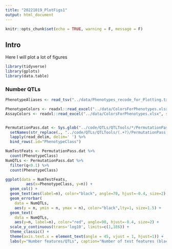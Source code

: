 ```yaml
---
title: "20221019_PlotFigs1"
output: html_document
---
```


```r
knitr::opts_chunk$set(echo = TRUE, warning = F, message = F)
```

## Intro

Here I will plot a lot of figures


```r
library(tidyverse)
library(gplots)
library(data.table)


```

### Number QTLs

```r

PhenotypeAliases <- read_tsv("../data/Phenotypes_recode_for_Plotting.txt")

PhenotypeColors <- readxl::read_excel("../data/ColorsForPhenotypes.xlsx", sheet=1)
AssayColors <- readxl::read_excel("../data/ColorsForPhenotypes.xlsx", sheet=2)


PermutationPass.dat <- Sys.glob("../code/QTLs/QTLTools/*/PermutationPass.FDR_Added.txt.gz") %>%
  setNames(str_replace(., "../code/QTLs/QTLTools/(.+?)/PermutationPass.FDR_Added.txt.gz", "\\1")) %>%
  lapply(read_delim, delim=' ') %>%
  bind_rows(.id="PhenotypeClass")

NumTestFeats <- PermutationPass.dat %>%
  count(PhenotypeClass)
NumQTLs <- PermutationPass.dat %>%
  filter(q<0.1) %>%
  count(PhenotypeClass)

ggplot(data = NumTestFeats,
         aes(x=PhenotypeClass, y=n)) +
  geom_col() +
  geom_text(aes(label=n), color="black", angle=70, hjust=-0.4, size=2) +
  geom_errorbar(
    data = NumQTLs,
    aes(y = n, ymin = n, ymax = n), color="black",lty=1, size=1.5) +
  geom_text(
    data = NumQTLs,
    aes(y=n, label=n), color="red", angle=90, hjust=-0.4, size=2) +
  scale_y_continuous(trans='log10', limits=c(1,1E6)) +
  theme_classic() +
  theme(axis.text.x = element_text(angle = 45, vjust = 1, hjust=1)) +
  labs(y="Number features/QTLs", caption="Number of test features (black) and QTLs (red); FDR<10%")
```


